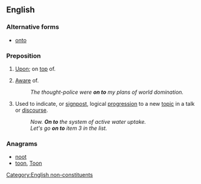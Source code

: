 {{also|onto}}
==English==

===Alternative forms===
* [[onto]] {{qualifier|US spelling}}

===Preposition===
{{en-prep|head=[[on]] [[to]]}}

# [[upon|Upon]]; on [[top]] of.
#: {{usex|My cat just jumped '''on to''' the keyboard.|lang=en}}
# {{context|informal|lang=en}} [[aware|Aware]] of.
#: ''The thought-police were '''on to''' my plans of world domination.''
# Used to indicate, or [[signpost]], logical [[progression]] to a new [[topic]] in a talk or [[discourse]].
#: ''Now. '''On to''' the system of active water uptake.''
#: ''Let's go '''on to''' item 3 in the list.''

===Anagrams===
* [[noot#English|noot]]
* [[toon#English|toon]], [[Toon#English|Toon]]

[[Category:English non-constituents]]